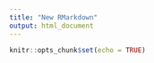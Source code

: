 ```yaml
---
title: "New RMarkdown"
output: html_document
---
```


```r
knitr::opts_chunk$set(echo = TRUE)
```

